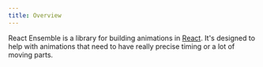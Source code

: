 ```yaml
---
title: Overview
---
```


React Ensemble is a library for building animations in [React](https://reactjs.org/). It's designed to help with animations that need to have really precise timing or a lot of moving parts.

